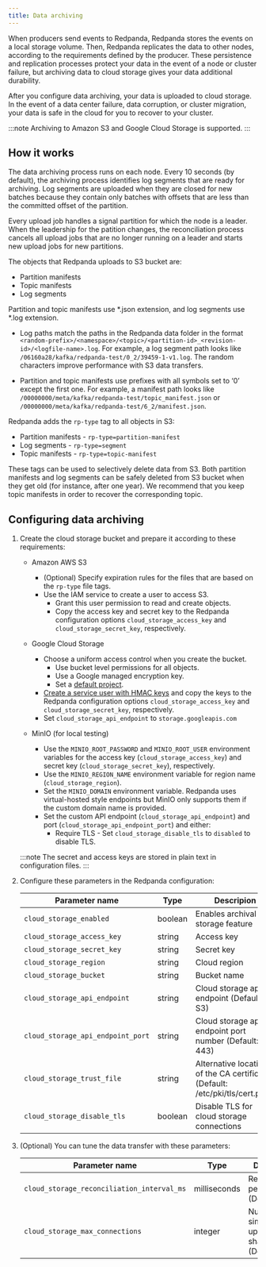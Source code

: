 ```yaml
---
title: Data archiving
---
```


<head>
    <meta name="title" content="Data Archiving | Redpanda Docs"/>
    <meta name="description" content="Set up data archiving to back up topics to cloud storage."/>
    <link rel="canonical" href="https://docs.redpanda.com/docs/manage/data-archiving/" />
</head>

When producers send events to Redpanda, Redpanda stores the events on a local storage volume.
Then, Redpanda replicates the data to other nodes,
according to the requirements defined by the producer.
These persistence and replication processes protect your data in the event of a node or cluster failure,
but archiving data to cloud storage gives your data additional durability.

After you configure data archiving, your data is uploaded to cloud storage.
In the event of a data center failure, data corruption, or cluster migration,
your data is safe in the cloud for you to recover to your cluster.

:::note
Archiving to Amazon S3 and Google Cloud Storage is supported.
:::

## How it works

The data archiving process runs on each node.
Every 10 seconds (by default), the archiving process identifies log segments that are ready for archiving.
Log segments are uploaded when they are closed for new batches
because they contain only batches with offsets that are less than the committed offset of the partition.

Every upload job handles a signal partition for which the node is a leader.
When the leadership for the patition changes,
the reconciliation process cancels all upload jobs that are no longer running on a leader
and starts new upload jobs for new partitions.

The objects that Redpanda uploads to S3 bucket are:

- Partition manifests
- Topic manifests
- Log segments

Partition and topic manifests use *.json extension, and log segments use *.log extension.

- Log paths match the paths in the Redpanda data folder in the format
    `<random-prefix>/<namespace>/<topic>/<partition-id>_<revision-id>/<logfile-name>.log`.
    For example, a log segment path looks like `/06160a28/kafka/redpanda-test/0_2/39459-1-v1.log`.
    The random characters improve performance with S3 data transfers. 

- Partition and topic manifests use prefixes with all symbols set to ‘0’ except the first one.
    For example, a manifest path looks like `/00000000/meta/kafka/redpanda-test/topic_manifest.json` or `/00000000/meta/kafka/redpanda-test/6_2/manifest.json`.

Redpanda adds the `rp-type` tag to all objects in S3:

- Partition manifests - `rp-type=partition-manifest`
- Log segments - `rp-type=segment`
- Topic manifests - `rp-type=topic-manifest`

These tags can be used to selectively delete data from S3.
Both partition manifests and log segments can be safely deleted from S3 bucket when they get old (for instance, after one year).
We recommend that you keep topic manifests in order to recover the corresponding topic.

## Configuring data archiving

1. Create the cloud storage bucket and prepare it according to these requirements:

    - Amazon AWS S3
        - (Optional) Specify expiration rules for the files that are based on the `rp-type` file tags.
        - Use the IAM service to create a user to access S3.
            - Grant this user permission to read and create objects.
            - Copy the access key and secret key to the Redpanda configuration options `cloud_storage_access_key` and `cloud_storage_secret_key`, respectively.

    - Google Cloud Storage
        - Choose a uniform access control when you create the bucket.
            - Use bucket level permissions for all objects.
            - Use a Google managed encryption key.
            - Set a [default project](https://cloud.google.com/storage/docs/core/migrating#defaultproj).
        - [Create a service user with HMAC keys](https://cloud.google.com/storage/docs/core/authentication/managing-hmackeys)
            and copy the keys to the Redpanda configuration options `cloud_storage_access_key` and `cloud_storage_secret_key`, respectively. 
        - Set `cloud_storage_api_endpoint` to `storage.googleapis.com`
    - MinIO (for local testing)
        - Use the `MINIO_ROOT_PASSWORD` and `MINIO_ROOT_USER` environment variables for the access key (`cloud_storage_access_key`) and secret key (`cloud_storage_secret_key`), respectively.
        - Use the `MINIO_REGION_NAME` environment variable for region name (`cloud_storage_region`).
        - Set the `MINIO_DOMAIN` environment variable. Redpanda uses virtual-hosted style endpoints but MinIO only supports them if the custom domain name is provided.
        - Set the custom API endpoint (`cloud_storage_api_endpoint`) and port (`cloud_storage_api_endpoint_port`) and either:
          - Require TLS - Set `cloud_storage_disable_tls` to `disabled` to disable TLS.

    :::note
    The secret and access keys are stored in plain text in configuration files.
    :::

2. Configure these parameters in the Redpanda configuration:

    | Parameter name                                | Type         | Descripion                                              |
    |-----------------------------------------------|--------------|---------------------------------------------------------|
    | `cloud_storage_enabled`                       | boolean      | Enables archival storage feature                        |
    | `cloud_storage_access_key`                    | string       | Access key                                           |
    | `cloud_storage_secret_key`                    | string       | Secret key                                           |
    | `cloud_storage_region`                        | string       | Cloud region                                              |
    | `cloud_storage_bucket`                        | string       | Bucket name                                              |
    | `cloud_storage_api_endpoint`                  | string       | Cloud storage api endpoint (Default: S3)     |
    | `cloud_storage_api_endpoint_port`             | string       | Cloud storage api endpoint port number (Default: 443)    |
    | `cloud_storage_trust_file`                    | string       | Alternative location of the CA certificate (Default: /etc/pki/tls/cert.pem) |
    | `cloud_storage_disable_tls`                   | boolean      | Disable TLS for cloud storage connections               |

3. (Optional) You can tune the data transfer with these parameters:

    | Parameter name                                | Type         | Descripion                                              |
    |-----------------------------------------------|--------------|---------------------------------------------------------|
    | `cloud_storage_reconciliation_interval_ms`    | milliseconds | Reconciliation period (Default: 10s)                   |
    | `cloud_storage_max_connections`               | integer      | Number of simultaneous uploads per shard (Default: 20) |
    